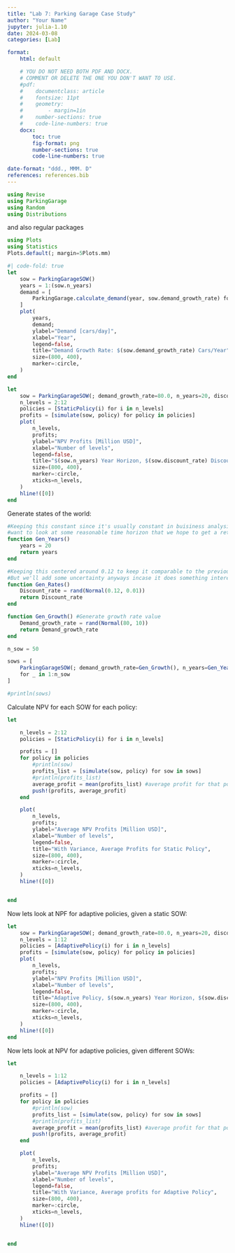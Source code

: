 ```yaml
---
title: "Lab 7: Parking Garage Case Study"
author: "Your Name"
jupyter: julia-1.10
date: 2024-03-08
categories: [Lab]

format: 
    html: default

    # YOU DO NOT NEED BOTH PDF AND DOCX.
    # COMMENT OR DELETE THE ONE YOU DON'T WANT TO USE.
    #pdf:
    #    documentclass: article
    #    fontsize: 11pt
    #    geometry:
    #        - margin=1in  
    #    number-sections: true
    #    code-line-numbers: true
    docx: 
        toc: true
        fig-format: png
        number-sections: true
        code-line-numbers: true

date-format: "ddd., MMM. D"
references: references.bib
---
```



```julia
using Revise
using ParkingGarage
using Random
using Distributions
```

and also regular packages

```julia
using Plots
using Statistics
Plots.default(; margin=5Plots.mm)
```

```julia
#| code-fold: true
let
    sow = ParkingGarageSOW()
    years = 1:(sow.n_years)
    demand = [
        ParkingGarage.calculate_demand(year, sow.demand_growth_rate) for year in years
    ]
    plot(
        years,
        demand;
        ylabel="Demand [cars/day]",
        xlabel="Year",
        legend=false,
        title="Demand Growth Rate: $(sow.demand_growth_rate) Cars/Year",
        size=(800, 400),
        marker=:circle,
    )
end
```

```julia
let
    sow = ParkingGarageSOW(; demand_growth_rate=80.0, n_years=20, discount_rate=0.12)
    n_levels = 2:12
    policies = [StaticPolicy(i) for i in n_levels]
    profits = [simulate(sow, policy) for policy in policies]
    plot(
        n_levels,
        profits;
        ylabel="NPV Profits [Million USD]",
        xlabel="Number of levels",
        legend=false,
        title="$(sow.n_years) Year Horizon, $(sow.discount_rate) Discount, $(sow.demand_growth_rate) Demand Growth",
        size=(800, 400),
        marker=:circle,
        xticks=n_levels,
    )
    hline!([0])
end
```

Generate states of the world:

```julia

#Keeping this constant since it's usually constant in buisiness analysis, we 
#want to look at some reasonable time horizon that we hope to get a return by.
function Gen_Years()
    years = 20 
    return years 
end 

#Keeping this centered around 0.12 to keep it comparable to the previous graph,
#But we'll add some uncertainty anyways incase it does something interesting.
function Gen_Rates()
    Discount_rate = rand(Normal(0.12, 0.01))
    return Discount_rate
end 

function Gen_Growth() #Generate growth rate value 
    Demand_growth_rate = rand(Normal(80, 10))
    return Demand_growth_rate
end 
```

```julia

n_sow = 50

sows = [
    ParkingGarageSOW(; demand_growth_rate=Gen_Growth(), n_years=Gen_Years(), discount_rate=Gen_Rates())
    for _ in 1:n_sow
]

#println(sows)
```

Calculate NPV for each SOW for each policy:

```julia

let 

    n_levels = 2:12
    policies = [StaticPolicy(i) for i in n_levels]

    profits = []
    for policy in policies
        #println(sow)
        profits_list = [simulate(sow, policy) for sow in sows] 
        #println(profits_list)
        average_profit = mean(profits_list) #average profit for that policy given all SOWs
        push!(profits, average_profit)
    end

    plot(
        n_levels,
        profits;
        ylabel="Average NPV Profits [Million USD]",
        xlabel="Number of levels",
        legend=false,
        title="With Variance, Average Profits for Static Policy",
        size=(800, 400),
        marker=:circle,
        xticks=n_levels,
    )
    hline!([0])


end

```

Now lets look at NPF for adaptive policies, given a static SOW:

```julia
let
    sow = ParkingGarageSOW(; demand_growth_rate=80.0, n_years=20, discount_rate=0.12)
    n_levels = 1:12
    policies = [AdaptivePolicy(i) for i in n_levels]
    profits = [simulate(sow, policy) for policy in policies]
    plot(
        n_levels,
        profits;
        ylabel="NPV Profits [Million USD]",
        xlabel="Number of levels",
        legend=false,
        title="Adaptive Policy, $(sow.n_years) Year Horizon, $(sow.discount_rate) Discount, $(sow.demand_growth_rate) Demand Growth",
        size=(800, 400),
        marker=:circle,
        xticks=n_levels,
    )
    hline!([0])
end
```

Now lets look at NPV for adaptive policies, given different SOWs:

```julia

let 

    n_levels = 1:12
    policies = [AdaptivePolicy(i) for i in n_levels]

    profits = []
    for policy in policies
        #println(sow)
        profits_list = [simulate(sow, policy) for sow in sows] 
        #println(profits_list)
        average_profit = mean(profits_list) #average profit for that policy given all SOWs
        push!(profits, average_profit)
    end

    plot(
        n_levels,
        profits;
        ylabel="Average NPV Profits [Million USD]",
        xlabel="Number of levels",
        legend=false,
        title="With Variance, Average profits for Adaptive Policy",
        size=(800, 400),
        marker=:circle,
        xticks=n_levels,
    )
    hline!([0])


end
```

